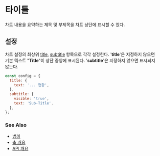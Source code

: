 # 타이틀

차트 내용을 요약하는 제목 및 부제목을 차트 상단에 표시할 수 있다.

## 설정

차트 설정의 최상위 [title](/config/config/title), [subtitle](/config/config/subtitle) 항목으로 각각 설정한다.
'**title**'은 지정하지 않으면 기본 텍스트 "**Title**"이 상단 중앙에 표시된다.
'**subtitle**'은 지정하지 않으면 표시되지 않는다.

```js
const config = {
  title: {
    text: '... 현황',
  },
  subtitle: {
    visible: 'true',
    text: 'Sub-Title',
  },
};
```

### See Also

- [범례](/guide/legend)
- [축 개요](/guide/axes)
- [API 개요](/docs)
